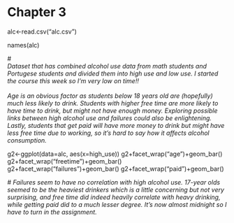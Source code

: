 # Chapter 3
alc<-read.csv("alc.csv")

names(alc)

#<i><br>Dataset that has combined alcohol use data from math students and Portugese students and divided them into high use and low use. I started the course this week so I'm very low on time!! </br> <br>Age is an obvious factor as students below 18 years old are (hopefully) much less likely to drink. Students with higher free time are more likely to have time to drink, but might not have enough money. Exploring possible links between high alcohol use and failures could also be enlightening. Lastly, students that get paid will have more money to drink but might have less free time due to working, so it's hard to say how it affects alcohol consumption. </i> </br>

g2<-ggplot(data=alc, aes(x=high_use))
g2+facet_wrap("age")+geom_bar()
g2+facet_wrap("freetime")+geom_bar()
g2+facet_wrap("failures")+geom_bar()
g2+facet_wrap("paid")+geom_bar()

#<i> Failures seem to have no correlation with high alcohol use. 17-year olds seemed to be the heaviest drinkers which is a little concerning but not very surprising, and free time did indeed heavily correlate with heavy drinking, while getting paid did to a much lesser degree. It's now almost midnight so I have to turn in the assignment. </i>
